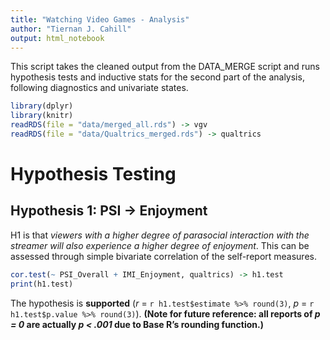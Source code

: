 ```yaml
---
title: "Watching Video Games - Analysis"
author: "Tiernan J. Cahill"
output: html_notebook
---
```


This script takes the cleaned output from the DATA_MERGE script and runs hypothesis tests and inductive stats for the second part of the analysis, following diagnostics and univariate states.

```r
library(dplyr)
library(knitr)
readRDS(file = "data/merged_all.rds") -> vgv
readRDS(file = "data/Qualtrics_merged.rds") -> qualtrics
```


# Hypothesis Testing
## Hypothesis 1: PSI -> Enjoyment
H1 is that *viewers with a higher degree of parasocial interaction with the streamer will also experience a higher degree of enjoyment*. This can be assessed through simple bivariate correlation of the self-report measures.

```r
cor.test(~ PSI_Overall + IMI_Enjoyment, qualtrics) -> h1.test
print(h1.test)
```

The hypothesis is **supported** (*r* = `r h1.test$estimate %>% round(3)`, *p* = `r h1.test$p.value %>% round(3)`). **(Note for future reference: all reports of *p = 0* are actually *p < .001* due to Base R's rounding function.)**